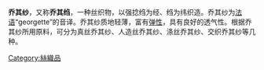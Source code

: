 '''乔其纱'''，又称'''乔其绉'''，一种丝织物，以强捻绉为经、绉为纬织造。乔其纱为[[法语|法语]]“georgette”的音译。乔其纱质地轻薄，富有[[弹性|弹性]]，具有良好的透气性。根据乔其纱所用原料，可分为真丝乔其纱、人造丝乔其纱、涤丝乔其纱、交织乔其纱等几种。


[[Category:絲織品|Category:絲織品]]